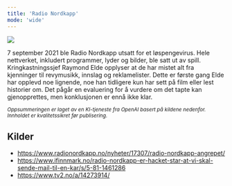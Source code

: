 ```yaml
---
title: 'Radio Nordkapp'
mode: 'wide'
---
```


<Frame>
<img src="/images/radionordkapp.png" noZoom/>
</Frame>

7 september 2021 ble Radio Nordkapp utsatt for et løspengevirus. Hele nettverket, inkludert programmer, lyder og bilder, ble satt ut av spill. Kringkastningssjef Raymond Elde opplyser at de har mistet alt fra kjenninger til revymusikk, innslag og reklamelister. Dette er første gang Elde har opplevd noe lignende, noe han tidligere kun har sett på film eller lest historier om. Det pågår en evaluering for å vurdere om det tapte kan gjenopprettes, men konklusjonen er ennå ikke klar.

<sup><i>Oppsummeringen er laget av en KI-tjeneste fra OpenAI basert på kildene nedenfor. Innholdet er kvalitetssikret før publisering.</i></sup>

## Kilder
- https://www.radionordkapp.no/nyheter/17307/radio-nordkapp-angrepet/
- https://www.ifinnmark.no/radio-nordkapp-er-hacket-star-at-vi-skal-sende-mail-til-en-kar/s/5-81-1461286
- https://www.tv2.no/a/14273914/
